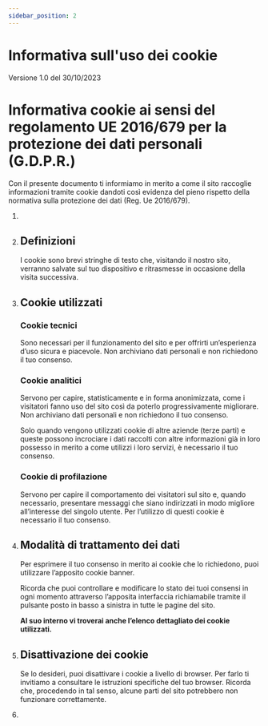 ```yaml
---
sidebar_position: 2
---
```


# Informativa sull'uso dei cookie

Versione 1.0 del 30/10/2023

Informativa cookie ai sensi del regolamento UE 2016/679 per la protezione dei dati personali (G.D.P.R.)
================================================================================================

Con il presente documento ti informiamo in merito a come il sito raccoglie informazioni tramite cookie dandoti così evidenza del pieno rispetto della normativa sulla protezione dei dati (Reg. Ue 2016/679).


1.  <Owner />
    
2.  ## Definizioni

    I cookie sono brevi stringhe di testo che, visitando il nostro sito, verranno salvate sul tuo dispositivo e ritrasmesse in occasione della visita successiva.
    
3.  ## Cookie utilizzati
    ### Cookie tecnici
    Sono necessari per il funzionamento del sito e per offrirti un’esperienza d’uso sicura e piacevole. Non archiviano dati personali e non richiedono il tuo consenso.

    ### Cookie analitici
    Servono per capire, statisticamente e in forma anonimizzata, come i visitatori fanno uso del sito così da poterlo progressivamente migliorare. Non archiviano dati personali e non richiedono il tuo consenso.

    Solo quando vengono utilizzati cookie di altre aziende (terze parti) e queste possono incrociare i dati raccolti con altre informazioni già in loro possesso in merito a come utilizzi i loro servizi, è necessario il tuo consenso.

    ### Cookie di profilazione
    Servono per capire il comportamento dei visitatori sul sito e, quando necessario, presentare messaggi che siano indirizzati in modo migliore all’interesse del singolo utente. Per l’utilizzo di questi cookie è necessario il tuo consenso.
        
4.  ## Modalità di trattamento dei dati  

    Per esprimere il tuo consenso in merito ai cookie che lo richiedono, puoi utilizzare l’apposito cookie banner.

    Ricorda che puoi controllare e modificare lo stato dei tuoi consensi in ogni momento attraverso l’apposita interfaccia richiamabile tramite il pulsante posto in basso a sinistra in tutte le pagine del sito.

    **Al suo interno vi troverai anche l’elenco dettagliato dei cookie utilizzati.**
    
5.  ## Disattivazione dei cookie

    Se lo desideri, puoi disattivare i cookie a livello di browser. Per farlo ti invitiamo a consultare le istruzioni specifiche del tuo browser. Ricorda che, procedendo in tal senso, alcune parti del sito potrebbero non funzionare correttamente.
   

6.  <Rights /> 
